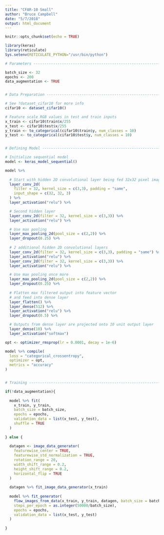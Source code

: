 ```yaml
---
title: "CFAR-10 Small"
author: "Bruce Campbell"
date: "5/7/2018"
output: html_document
---
```


```r
knitr::opts_chunk$set(echo = TRUE)
```
```r
library(keras)
library(reticulate)
Sys.setenv(RETICULATE_PYTHON="/usr/bin/python")

# Parameters --------------------------------------------------------------

batch_size <- 32
epochs <- 200
data_augmentation <- TRUE


# Data Preparation --------------------------------------------------------

# See ?dataset_cifar10 for more info
cifar10 <- dataset_cifar10()

# Feature scale RGB values in test and train inputs  
x_train <- cifar10$train$x/255
x_test <- cifar10$test$x/255
y_train <- to_categorical(cifar10$train$y, num_classes = 10)
y_test <- to_categorical(cifar10$test$y, num_classes = 10)


# Defining Model ----------------------------------------------------------

# Initialize sequential model
model <- keras_model_sequential()

model %>%
 
  # Start with hidden 2D convolutional layer being fed 32x32 pixel images
  layer_conv_2d(
    filter = 32, kernel_size = c(3,3), padding = "same", 
    input_shape = c(32, 32, 3)
  ) %>%
  layer_activation("relu") %>%

  # Second hidden layer
  layer_conv_2d(filter = 32, kernel_size = c(3,3)) %>%
  layer_activation("relu") %>%

  # Use max pooling
  layer_max_pooling_2d(pool_size = c(2,2)) %>%
  layer_dropout(0.25) %>%
  
  # 2 additional hidden 2D convolutional layers
  layer_conv_2d(filter = 32, kernel_size = c(3,3), padding = "same") %>%
  layer_activation("relu") %>%
  layer_conv_2d(filter = 32, kernel_size = c(3,3)) %>%
  layer_activation("relu") %>%

  # Use max pooling once more
  layer_max_pooling_2d(pool_size = c(2,2)) %>%
  layer_dropout(0.25) %>%
  
  # Flatten max filtered output into feature vector 
  # and feed into dense layer
  layer_flatten() %>%
  layer_dense(512) %>%
  layer_activation("relu") %>%
  layer_dropout(0.5) %>%

  # Outputs from dense layer are projected onto 10 unit output layer
  layer_dense(10) %>%
  layer_activation("softmax")

opt <- optimizer_rmsprop(lr = 0.0001, decay = 1e-6)

model %>% compile(
  loss = "categorical_crossentropy",
  optimizer = opt,
  metrics = "accuracy"
)


# Training ----------------------------------------------------------------

if(!data_augmentation){
  
  model %>% fit(
    x_train, y_train,
    batch_size = batch_size,
    epochs = epochs,
    validation_data = list(x_test, y_test),
    shuffle = TRUE
  )
  
} else {
  
  datagen <- image_data_generator(
    featurewise_center = TRUE,
    featurewise_std_normalization = TRUE,
    rotation_range = 20,
    width_shift_range = 0.2,
    height_shift_range = 0.2,
    horizontal_flip = TRUE
  )
  
  datagen %>% fit_image_data_generator(x_train)
  
  model %>% fit_generator(
    flow_images_from_data(x_train, y_train, datagen, batch_size = batch_size),
    steps_per_epoch = as.integer(50000/batch_size), 
    epochs = epochs, 
    validation_data = list(x_test, y_test)
  )
  
}
```